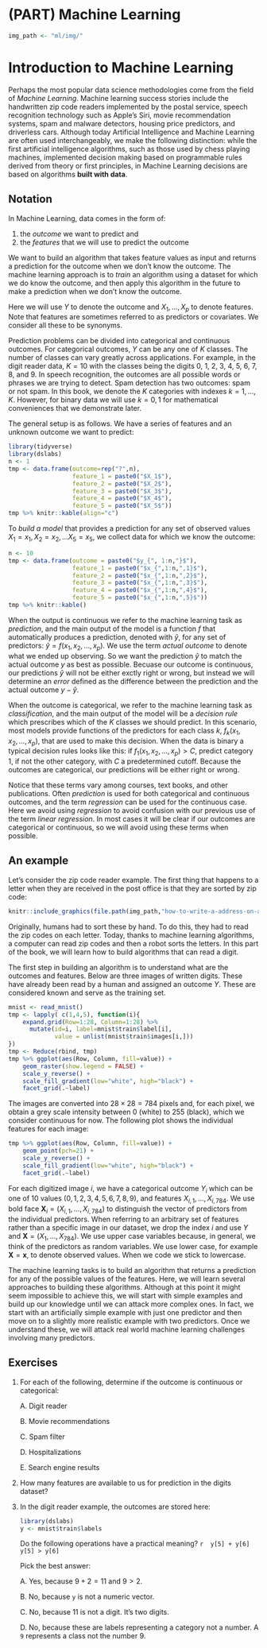 # (PART) Machine Learning {-}
```r
img_path <- "ml/img/"
```

# Introduction to Machine Learning

Perhaps the most popular data science methodologies come from the field of _Machine Learning_. Machine learning success stories include the handwritten zip code readers implemented by the postal service, speech recognition technology such as Apple's Siri, movie recommendation systems, spam and malware detectors, housing price predictors, and driverless cars. Although today Artificial Intelligence and Machine Learning are often used interchangeably, we make the following distinction: while the first artificial intelligence algorithms, such as those used by chess playing machines, implemented decision making based on programmable rules derived from theory or first principles, in Machine Learning decisions are based on algorithms **built with data**. 

## Notation

In Machine Learning, data comes in the form of:

1. the _outcome_ we want to predict and 
2. the _features_ that we will use to predict the outcome

We want to build an algorithm that takes feature values as input and returns a prediction for the outcome when we don't know the outcome. The machine learning approach is to _train_ an algorithm using a dataset for which we do know the outcome, and then apply this algorithm in the future to make a prediction when we don't know the outcome.

Here we will use $Y$ to denote the outcome and $X_1, \dots, X_p$ to denote features. Note that features are sometimes referred to as predictors or covariates. We consider all these to be synonyms.

Prediction problems can be divided into categorical and continuous outcomes. For categorical outcomes, $Y$ can be any one of $K$ classes. The number of classes can vary greatly across applications.
For example, in the digit reader data, $K=10$ with the classes being the digits 0, 1, 2, 3, 4, 5, 6, 7, 8, and 9. In speech recognition, the outcomes are all possible words or phrases we are trying to detect. Spam detection has two outcomes: spam or not spam. In this book, we denote the $K$ categories with indexes $k=1,\dots,K$. However, for binary data we will use $k=0,1$ for mathematical conveniences that we demonstrate later.

The general setup is as follows. We have a series of features and an unknown outcome we want to predict:

```r
library(tidyverse)
library(dslabs)
n <- 1
tmp <- data.frame(outcome=rep("?",n), 
                  feature_1 = paste0("$X_1$"),
                  feature_2 = paste0("$X_2$"),
                  feature_3 = paste0("$X_3$"),
                  feature_4 = paste0("$X_4$"),
                  feature_5 = paste0("$X_5$"))
tmp %>% knitr::kable(align="c")
```

To _build a model_ that provides a prediction for any set of observed values $X_1=x_1, X_2=x_2, \dots X_5=x_5$, we collect data for which we know the outcome:

```r
n <- 10
tmp <- data.frame(outcome = paste0("$y_{", 1:n,"}$"), 
                  feature_1 = paste0("$x_{",1:n,",1}$"),
                  feature_2 = paste0("$x_{",1:n,",2}$"),
                  feature_3 = paste0("$x_{",1:n,",3}$"),
                  feature_4 = paste0("$x_{",1:n,",4}$"),
                  feature_5 = paste0("$x_{",1:n,",5}$"))
tmp %>% knitr::kable()
```

When the output is continuous we refer to the machine learning task as _prediction_, and the main output of the model is a function $f$ that automatically produces a prediction, denoted with $\hat{y}$, for any set of predictors: $\hat{y} = f(x_1, x_2, \dots, x_p)$.  We use the term _actual outcome_ to denote what we ended up observing. So we want the prediction $\hat{y}$ to match the actual outcome $y$ as best as possible. Becuase our outcome is continuous, our predictions $\hat{y}$ will not be either exctly right or wrong, but instead we will determine an _error_ defined as the difference between the prediction and the actual outcome $y - \hat{y}$.

When the outcome is categorical, we refer to the machine learning task as _classification_, and the main output of the model will be a _decision rule_ which prescribes which of the $K$ classes we should predict. In this scenario, most models provide functions of the predictors for each class $k$, $f_k(x_1, x_2, \dots, x_p)$, that are used to make this decision. When the data is binary a typical decision rules looks like this: if $f_1(x_1, x_2, \dots, x_p) > C$, predict category 1, if not the other category, with $C$ a predetermined cutoff. Because the outcomes are categorical, our predictions will be either right or wrong. 

Notice that these terms vary among courses, text books, and other publications. Often _prediction_ is used for both categorical and continuous outcomes, and the term _regression_ can be used for the continuous case. Here we avoid using _regression_ to avoid confusion with our previous use of the term _linear regression_. In most cases it will be clear if our outcomes are categorical or continuous, so we will avoid using these terms when possible. 

## An example 

Let's consider the zip code reader example. The first thing that happens to a letter when they are received in the post office is that they are sorted by zip code:

```r
knitr::include_graphics(file.path(img_path,"how-to-write-a-address-on-an-envelope-how-to-write-the-address-on-an-envelope-write-address-on-envelope-india-finishedenvelope-x69070.png"))
```

Originally, humans had to sort these by hand. To do this, they had to read the zip codes on each letter. Today, thanks to machine learning algorithms, a computer can read zip codes and then a robot sorts the letters. In this part of the book, we will learn how to build algorithms that can read a digit.

The first step in building an algorithm is to understand 
what are the outcomes and features. Below are three images of written digits. These have already been read by a human and assigned an outcome $Y$. These are considered known and serve as the training set. 

```r
mnist <- read_mnist()
tmp <- lapply( c(1,4,5), function(i){
    expand.grid(Row=1:28, Column=1:28) %>%  
      mutate(id=i, label=mnist$train$label[i],  
             value = unlist(mnist$train$images[i,])) 
})
tmp <- Reduce(rbind, tmp)
tmp %>% ggplot(aes(Row, Column, fill=value)) + 
    geom_raster(show.legend = FALSE) + 
    scale_y_reverse() +
    scale_fill_gradient(low="white", high="black") +
    facet_grid(.~label)
```

The images are converted into $28 \times 28 = 784$ pixels and, for each pixel, we obtain a grey scale intensity between 0 (white) to 255 (black), which we consider continuous for now. The following plot shows the individual features for each image:

```r
tmp %>% ggplot(aes(Row, Column, fill=value)) + 
    geom_point(pch=21) + 
    scale_y_reverse() +
    scale_fill_gradient(low="white", high="black") +
    facet_grid(.~label)
```

For each digitized image $i$, we have a categorical outcome $Y_i$ which can be one of 10 values ($0,1,2,3,4,5,6,7,8,9$), and features $X_{i,1}, \dots, X_{i,784}$. We use bold face $\mathbf{X}_i = (X_{i,1}, \dots, X_{i,784})$ to distinguish the vector of predictors from the individual predictors. When referring to an arbitrary set of features rather than a specific image in our dataset, we drop the index $i$ and use $Y$ and $\mathbf{X} = (X_{1}, \dots, X_{784})$. We use upper case variables because, in general, we think of the predictors as random variables. We use lower case, for example $\mathbf{X} = \mathbf{x}$, to denote observed values. When we code we stick to lowercase.

The machine learning tasks is to build an algorithm that returns a prediction for any of the possible values of the features. Here, we will learn several approaches to building these algorithms. Although at this point it might seem impossible to achieve this, we will start with simple examples and build up our knowledge until we can attack more complex ones. In fact, we start with an artificially simple example with just one predictor and then move on to a slightly more realistic example with two predictors. Once we understand these, we will attack real world machine learning challenges involving many predictors.

## Exercises 

1. For each of the following, determine if the outcome is continuous or categorical:
    
    A. Digit reader
    
    B. Movie recommendations
    
    C. Spam filter
    
    D. Hospitalizations
    
    E. Search engine results

   
2. How many features are available to us for prediction in the digits dataset?

   
3. In the digit reader example, the outcomes are stored here:

    ```r
    library(dslabs)
    y <- mnist$train$labels
    ```
    
    Do the following operations have a practical meaning?
    ```r
    y[5] + y[6]
    y[5] > y[6]
    ```

    Pick the best answer:

    A. Yes, because $9 + 2 = 11$ and $9 > 2$.
    
    B. No, because `y` is not a numeric vector.
    
    C. No, because 11 is not a digit. It's two digits.
    
    D. No, because these are labels representing a category not a number. A `9` represents a class not the number 9.

